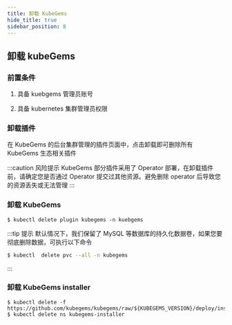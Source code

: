 ```yaml
---
title: 卸载 KubeGems
hide_title: true
sidebar_position: 8
---
```


## 卸载 kubeGems

### 前置条件

1. 具备 kuebgems 管理员账号

2. 具备 kubernetes 集群管理员权限


### 卸载插件

在 KubeGems 的后台集群管理的插件页面中，点击卸载即可删除所有 KubeGems 生态相关插件

:::caution 风险提示
 KubeGems 部分插件采用了 Operator 部署，在卸载插件前，请确定您是否通过 Operator 提交过其他资源。避免删除 operator 后导致您的资源丢失或无法管理
:::

### 卸载 KubeGems

```
$ kubectl delete plugin kubegems -n kuebgems
```

:::tip 提示
默认情况下，我们保留了 MySQL 等数据库的持久化数据卷，如果您要彻底删除数据，可执行以下命令
```bash
$ kubectl  delete pvc --all -n kubegems
```
:::

### 卸载 KubeGems installer

```
$ kubectl delete -f https://github.com/kubegems/kubegems/raw/${KUBEGEMS_VERSION}/deploy/installer.yaml
$ kubectl delete ns kubegems-installer
```